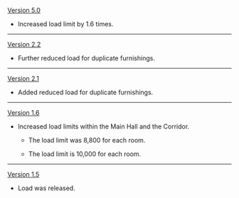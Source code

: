 {{Change History/Header}}
[[Version 5.0]]
* Increased load limit by 1.6 times.
----
[[Version 2.2]]
* Further reduced load for duplicate furnishings.
----
[[Version 2.1]]
* Added reduced load for duplicate furnishings.
----
[[Version 1.6]]
* Increased load limits within the Main Hall and the Corridor.
** {{Color|old|Old Load:}} The load limit was 8,800 for each room.
** {{Color|new|New Load:}} The load limit is 10,000 for each room.
----
[[Version 1.5]]
* Load was released.